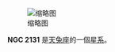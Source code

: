 {{NGCInfoBox|NGCID=NGC 2131|發現者=約翰·弗里德里希·威廉·赫歇爾|發現日期=1835年1月20日|其他編號=ESO 488-50|曆元=J2000.0|赤經=5時58分47.2秒
|赤緯=-26°39'11"|星座=天兔座|星體=星系|星等=14|表面亮度=13.2|藍等=14.6}}
[[File:NGC_2131_DSS.jpg|缩略图]]

'''NGC 2131''' 是[[天兔座|天兔座]]的一個[[星系|星系]]。

{{NGCReference|2131}}

{{Catalogs|NGC=2131}}